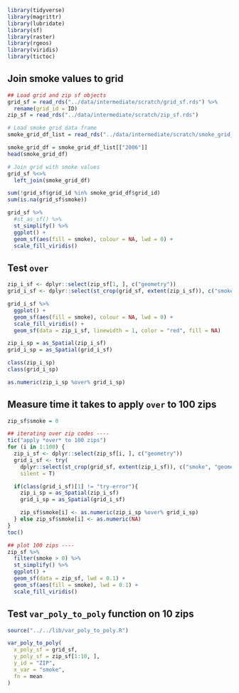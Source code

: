 
```r
library(tidyverse)
library(magrittr)
library(lubridate)
library(sf)
library(raster)
library(rgeos)
library(viridis)
library(tictoc)
```

## Join smoke values to grid

```r
## Load grid and zip sf objects
grid_sf = read_rds("../data/intermediate/scratch/grid_sf.rds") %>% 
  rename(grid_id = ID)
zip_sf = read_rds("../data/intermediate/scratch/zip_sf.rds") 

# Load smoke grid data frame
smoke_grid_df_list = read_rds("../data/intermediate/scratch/smoke_grid_df_list.rds")

smoke_grid_df = smoke_grid_df_list[["2006"]]
head(smoke_grid_df)
```

```r
# Join grid with smoke values
grid_sf %<>% 
  left_join(smoke_grid_df)

sum(!grid_sf$grid_id %in% smoke_grid_df$grid_id)
sum(is.na(grid_sf$smoke))
```

```r
grid_sf %>% 
  #st_as_sf() %>% 
  st_simplify() %>% 
  ggplot() + 
  geom_sf(aes(fill = smoke), colour = NA, lwd = 0) + 
  scale_fill_viridis()
```

## Test `over`

```r
zip_i_sf <- dplyr::select(zip_sf[1, ], c("geometry"))
grid_i_sf <- dplyr::select(st_crop(grid_sf, extent(zip_i_sf)), c("smoke", "geometry"))

grid_i_sf %>% 
  ggplot() + 
  geom_sf(aes(fill = smoke), colour = NA, lwd = 0) + 
  scale_fill_viridis() + 
  geom_sf(data = zip_i_sf, linewidth = 1, color = "red", fill = NA)
```

```r
zip_i_sp = as_Spatial(zip_i_sf)
grid_i_sp = as_Spatial(grid_i_sf)

class(zip_i_sp)
class(grid_i_sp)

as.numeric(zip_i_sp %over% grid_i_sp)
```

## Measure time it takes to apply `over` to 100 zips

```r
zip_sf$smoke = 0

## iterating over zip codes ----
tic("apply *over* to 100 zips")
for (i in 1:100) {
  zip_i_sf <- dplyr::select(zip_sf[i, ], c("geometry"))
  grid_i_sf <- try(
    dplyr::select(st_crop(grid_sf, extent(zip_i_sf)), c("smoke", "geometry")),
    silent = T)

  if(class(grid_i_sf)[1] != "try-error"){
    zip_i_sp = as_Spatial(zip_i_sf)
    grid_i_sp = as_Spatial(grid_i_sf)

    zip_sf$smoke[i] <- as.numeric(zip_i_sp %over% grid_i_sp)
  } else zip_sf$smoke[i] <- as.numeric(NA)
}
toc()
```

```r
## plot 100 zips ----
zip_sf %>% 
  filter(smoke > 0) %>%  
  st_simplify() %>% 
  ggplot() + 
  geom_sf(data = zip_sf, lwd = 0.1) + 
  geom_sf(aes(fill = smoke), lwd = 0.1) + 
  scale_fill_viridis()
```

## Test `var_poly_to_poly` function on 10 zips

```r
source("../../lib/var_poly_to_poly.R")

var_poly_to_poly(
  x_poly_sf = grid_sf, 
  y_poly_sf = zip_sf[1:10, ], 
  y_id = "ZIP", 
  x_var = "smoke", 
  fn = mean
)
```
